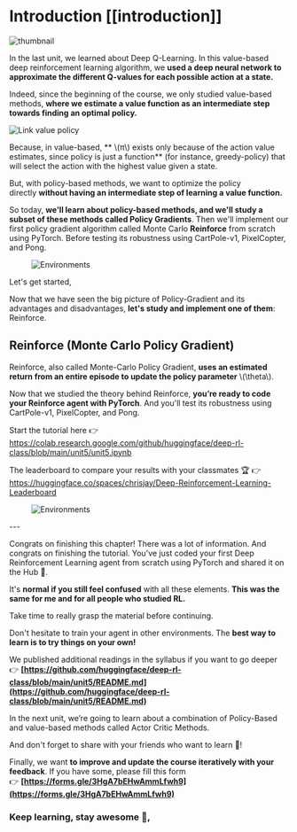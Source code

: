 # Introduction [[introduction]]

  <img src="https://huggingface.co/datasets/huggingface-deep-rl-course/course-images/resolve/main/en/unit6/thumbnail.png" alt="thumbnail"/>

In the last unit, we learned about Deep Q-Learning. In this value-based deep reinforcement learning algorithm, we **used a deep neural network to approximate the different Q-values for each possible action at a state.**

Indeed, since the beginning of the course, we only studied value-based methods, **where we estimate a value function as an intermediate step towards finding an optimal policy.**

<img src="https://huggingface.co/datasets/huggingface-deep-rl-course/course-images/resolve/main/en/unit3/link-value-policy.jpg" alt="Link value policy" />

Because, in value-based, ** \\(π\\) exists only because of the action value estimates, since policy is just a function** (for instance, greedy-policy) that will select the action with the highest value given a state.

But, with policy-based methods, we want to optimize the policy directly **without having an intermediate step of learning a value function.**

So today, **we'll learn about policy-based methods, and we'll study a subset of these methods called Policy Gradients**. Then we'll implement our first policy gradient algorithm called Monte Carlo **Reinforce** from scratch using PyTorch. Before testing its robustness using CartPole-v1, PixelCopter, and Pong.

<figure class="image table text-center m-0 w-full">
  <img src="https://huggingface.co/datasets/huggingface-deep-rl-course/course-images/resolve/main/en/unit6/envs.gif" alt="Environments"/>
</figure>

Let's get started,







Now that we have seen the big picture of Policy-Gradient and its advantages and disadvantages, **let's study and implement one of them**: Reinforce.

## Reinforce (Monte Carlo Policy Gradient)

Reinforce, also called Monte-Carlo Policy Gradient, **uses an estimated return from an entire episode to update the policy parameter** \\(\theta\\).


Now that we studied the theory behind Reinforce, **you’re ready to code your Reinforce agent with PyTorch**. And you'll test its robustness using CartPole-v1, PixelCopter, and Pong.

Start the tutorial here 👉 https://colab.research.google.com/github/huggingface/deep-rl-class/blob/main/unit5/unit5.ipynb

The leaderboard to compare your results with your classmates 🏆 👉 https://huggingface.co/spaces/chrisjay/Deep-Reinforcement-Learning-Leaderboard

<figure class="image table text-center m-0 w-full">
  <img src="https://huggingface.co/datasets/huggingface-deep-rl-course/course-images/resolve/main/en/unit6/envs.gif" alt="Environments"/>
</figure>
---

Congrats on finishing this chapter! There was a lot of information. And congrats on finishing the tutorial. You’ve just coded your first Deep Reinforcement Learning agent from scratch using PyTorch and shared it on the Hub 🥳.

It's **normal if you still feel confused** with all these elements. **This was the same for me and for all people who studied RL.**

Take time to really grasp the material before continuing.

Don't hesitate to train your agent in other environments. The **best way to learn is to try things on your own!**

We published additional readings in the syllabus if you want to go deeper 👉 **[https://github.com/huggingface/deep-rl-class/blob/main/unit5/README.md](https://github.com/huggingface/deep-rl-class/blob/main/unit5/README.md)**

In the next unit, we’re going to learn about a combination of Policy-Based and value-based methods called Actor Critic Methods.

And don't forget to share with your friends who want to learn 🤗!

Finally, we want **to improve and update the course iteratively with your feedback**. If you have some, please fill this form 👉 **[https://forms.gle/3HgA7bEHwAmmLfwh9](https://forms.gle/3HgA7bEHwAmmLfwh9)**

### **Keep learning, stay awesome 🤗,**
